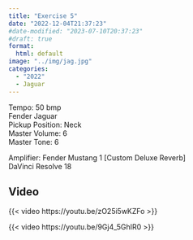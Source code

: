 ```yaml
---
title: "Exercise 5"
date: "2022-12-04T21:37:23"
#date-modified: "2023-07-10T20:37:23"
#draft: true
format: 
  html: default
image: "../img/jag.jpg"
categories:
  - "2022"
  - Jaguar
---
```


Tempo: 50 bmp\
Fender Jaguar\
Pickup Position: Neck\
Master Volume: 6\
Master Tone: 6

Amplifier: Fender Mustang 1 [Custom Deluxe Reverb]\
DaVinci Resolve 18

## Video

{{< video https://youtu.be/zO25i5wKZFo >}}

{{< video https://youtu.be/9Gj4_5GhIR0 >}}